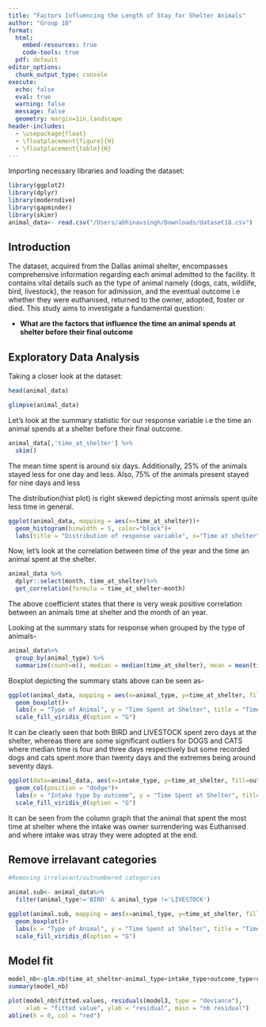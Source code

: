```yaml
---
title: "Factors Influencing the Length of Stay for Shelter Animals"
author: "Group 18"
format: 
  html:
    embed-resources: true
    code-tools: true
  pdf: default
editor_options: 
  chunk_output_type: console
execute:
  echo: false
  eval: true
  warning: false
  message: false
  geometry: margin=1in,landscape
header-includes:
  - \usepackage{float}  
  - \floatplacement{figure}{H}  
  - \floatplacement{table}{H}
---
```


Importing necessary libraries and loading the dataset:

```r
library(ggplot2)
library(dplyr)
library(moderndive)
library(gapminder)
library(skimr)
animal_data<- read.csv("/Users/abhinavsingh/Downloads/dataset18.csv")
```

## Introduction

The dataset, acquired from the Dallas animal shelter, encompasses comprehensive information regarding each animal admitted to the facility. It contains vital details such as the type of animal namely {dogs, cats, wildlife, bird, livestock}, the reason for admission, and the eventual outcome i.e whether they were euthanised, returned to the owner, adopted, foster or died. This study aims to investigate a fundamental question:

-   **What are the factors that influence the time an animal spends at shelter before their final outcome**

## Exploratory Data Analysis

Taking a closer look at the dataset:

```r
head(animal_data)
```

```r
glimpse(animal_data)
```

Let's look at the summary statistic for our response variable i.e the time an animal spends at a shelter before their final outcome.

```r
animal_data[,'time_at_shelter'] %>%
  skim()
```

The mean time spent is around six days. Additionally, 25% of the animals stayed less for one day and less. Also, 75% of the animals present stayed for nine days and less

The distribution(hist plot) is right skewed depicting most animals spent quite less time in general.

```r
ggplot(animal_data, mapping = aes(x=time_at_shelter))+
  geom_histogram(binwidth = 5, color="black")+
  labs(title = "Distribution of response variable", x="Time at shelter", y="Count")
```

Now, let's look at the correlation between time of the year and the time an animal spent at the shelter.

```r
animal_data %>%
  dplyr::select(month, time_at_shelter)%>%
  get_correlation(formula = time_at_shelter~month)
```

The above coefficient states that there is very weak positive correlation between an animals time at shelter and the month of an year.

Looking at the summary stats for response when grouped by the type of animals-

```r
animal_data%>%
  group_by(animal_type) %>%
  summarize(count=n(), median = median(time_at_shelter), mean = mean(time_at_shelter), Std_Dev = sd(time_at_shelter),quantile_25 = quantile(time_at_shelter, 0.25), quantile_75 = quantile(time_at_shelter, 0.75))
```

Boxplot depicting the summary stats above can be seen as-

```r
ggplot(animal_data, mapping = aes(x=animal_type, y=time_at_shelter, fill = animal_type)) +
  geom_boxplot()+
  labs(x = "Type of Animal", y = "Time Spent at Shelter", title = "Time spent at shelter by different types of animal") +
  scale_fill_viridis_d(option = "G") 
```

It can be clearly seen that both BIRD and LIVESTOCK spent zero days at the shelter, whereas there are some significant outliers for DOGS and CATS where median time is four and three days respectively but some recorded dogs and cats spent more than twenty days and the extremes being around seventy days.

```r
ggplot(data=animal_data, aes(x=intake_type, y=time_at_shelter, fill=outcome_type))+
  geom_col(position = "dodge")+
  labs(x = "Intake type by outcome", y = "Time Spent at Shelter", title = "Time spent at shelter vs Outcome of the animals & their intake") +
  scale_fill_viridis_d(option = "G")
```

It can be seen from the column graph that the animal that spent the most time at shelter where the intake was owner surrendering was Euthanised and where intake was stray they were adopted at the end.

## Remove irrelavant categories

```r
#Removing irrelavant/outnumbered categories

animal.sub<- animal_data%>%
  filter(animal_type!='BIRD' & animal_type !='LIVESTOCK')
```

```r
ggplot(animal.sub, mapping = aes(x=animal_type, y=time_at_shelter, fill = animal_type)) +
  geom_boxplot()+
  labs(x = "Type of Animal", y = "Time Spent at Shelter", title = "Time spent at shelter by selected animal types") +
  scale_fill_viridis_d(option = "G") 
```

## Model fit

```r

model_nb<-glm.nb(time_at_shelter~animal_type+intake_type+outcome_type+chip_status,data=animal.sub)
summary(model_nb)
```

```r
plot(model_nb$fitted.values, residuals(model3, type = "deviance"),
     xlab = "fitted value", ylab = "residual", main = "nb residual")
abline(h = 0, col = "red")
```
